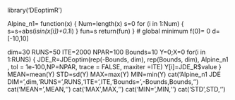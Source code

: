 library('DEoptimR')

Alpine_n1= function(x)
  {
  Num=length(x)
	s=0
	for (i in 1:Num)
	  {
    s=s+abs(i*sin(x[i])+0.1*i)
		}
	fun=s
  return(fun)
  }
# global minimum f(0)= 0 d=[-10,10] 

dim=30
RUNS=50
ITE=2000
NPAR=100
Bounds=10
Y=0;X=0
for(i in 1:RUNS)
  {
  JDE_R=JDEoptim(rep(-Bounds, dim), rep(Bounds, dim), Alpine_n1 ,
         tol = 1e-100,NP=NPAR, trace = FALSE,  maxiter =ITE)
  Y[i]=JDE_R$value
  }
MEAN=mean(Y)
STD=sd(Y)
MAX=max(Y)
MIN=min(Y)
cat('Alpine_n1 JDE DIM=',dim,'RUNS=',RUNS,'ITE=',ITE,'Bounds=',-Bounds,Bounds,'\n')
cat('MEAN=',MEAN,'\n')
cat('MAX',MAX,'\n')
cat('MIN=',MIN,'\n')
cat('STD',STD,'\n')
